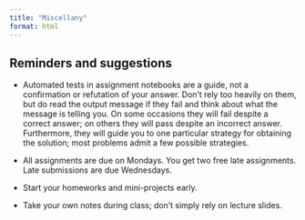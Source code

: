 ```yaml
---
title: "Miscellany"
format: html
---
```


## Reminders and suggestions

- Automated tests in assignment notebooks are a guide, not a confirmation or refutation of your answer. Don't rely too heavily on them, but do read the output message if they fail and think about what the message is telling you. On some occasions they will fail despite a correct answer; on others they will pass despite an incorrect answer. Furthermore, they will guide you to one particular strategy for obtaining the solution; most problems admit a few possible strategies.

- All assignments are due on Mondays. You get two free late assignments. Late submissions are due Wednesdays.

- Start your homeworks and mini-projects early.

- Take your own notes during class; don't simply rely on lecture slides.